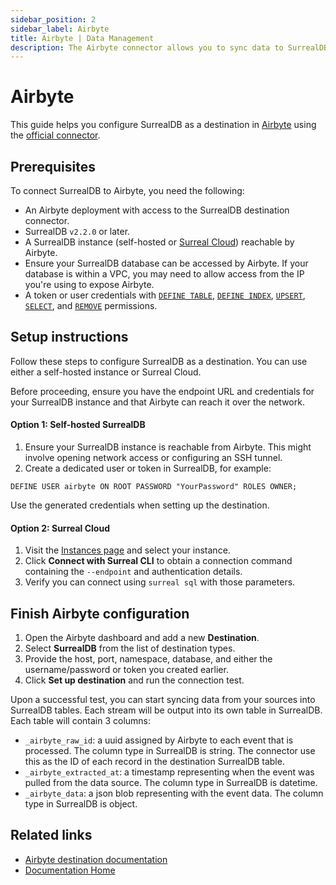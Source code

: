 ```yaml
---
sidebar_position: 2
sidebar_label: Airbyte
title: Airbyte | Data Management
description: The Airbyte connector allows you to sync data to SurrealDB from hundreds of sources.
---
```


# Airbyte

This guide helps you configure SurrealDB as a destination in [Airbyte](https://airbyte.com) using the [official connector](https://github.com/surrealdb/airbyte-connector).

## Prerequisites
To connect SurrealDB to Airbyte, you need the following:

- An Airbyte deployment with access to the SurrealDB destination connector.
- SurrealDB `v2.2.0` or later.
- A SurrealDB instance (self-hosted or [Surreal Cloud](https://surrealist.app/cloud)) reachable by Airbyte.
- Ensure your SurrealDB database can be accessed by Airbyte. If your database is within a VPC, you may need to allow access from the IP you're using to expose Airbyte.
- A token or user credentials with [`DEFINE TABLE`](/docs/surrealql/statements/define/table), [`DEFINE INDEX`](/docs/surrealql/statements/define/index), [`UPSERT`](/docs/surrealql/statements/upsert), [`SELECT`](/docs/surrealql/statements/select), and [`REMOVE`](/docs/surrealql/statements/remove) permissions.

## Setup instructions

Follow these steps to configure SurrealDB as a destination. You can use either a self-hosted instance or Surreal Cloud.

Before proceeding, ensure you have the endpoint URL and credentials for your SurrealDB instance and that Airbyte can reach it over the network.

#### Option 1: Self-hosted SurrealDB

1. Ensure your SurrealDB instance is reachable from Airbyte. This might involve opening network access or configuring an SSH tunnel.
2. Create a dedicated user or token in SurrealDB, for example:

```surql
DEFINE USER airbyte ON ROOT PASSWORD "YourPassword" ROLES OWNER;
```

Use the generated credentials when setting up the destination.

#### Option 2: Surreal Cloud

1. Visit the [Instances page](https://surrealist.app/cloud/instances) and select your instance.
2. Click **Connect with Surreal CLI** to obtain a connection command containing the `--endpoint` and authentication details.
3. Verify you can connect using `surreal sql` with those parameters.

## Finish Airbyte configuration

1. Open the Airbyte dashboard and add a new **Destination**.
2. Select **SurrealDB** from the list of destination types.
3. Provide the host, port, namespace, database, and either the username/password or token you created earlier.
4. Click **Set up destination** and run the connection test.

Upon a successful test, you can start syncing data from your sources into SurrealDB tables. Each stream will be output into its own table in SurrealDB. Each table will contain 3 columns:

- `_airbyte_raw_id`: a uuid assigned by Airbyte to each event that is processed. The column type in SurrealDB is string. The connector use this as the ID of each record in the destination SurrealDB table.
- `_airbyte_extracted_at`: a timestamp representing when the event was pulled from the data source. The column type in SurrealDB is datetime.
- `_airbyte_data`: a json blob representing with the event data. The column type in SurrealDB is object.



## Related links

- [Airbyte destination documentation](https://github.com/surrealdb/airbyte-connector)
- [Documentation Home](/docs/surrealdb/introduction/start)
